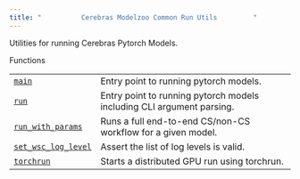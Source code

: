 ```yaml
---
title: "          Cerebras Modelzoo Common Run Utils         "
---
```

  
Utilities for running Cerebras Pytorch Models.

Functions

|     |     |
| --- | --- |  
| [`main`](cerebras.modelzoo.common.run_utils.main.html#cerebras.modelzoo.common.run_utils.main "cerebras.modelzoo.common.run_utils.main") | Entry point to running pytorch models. |
| [`run`](cerebras.modelzoo.common.run_utils.run.html#cerebras.modelzoo.common.run_utils.run "cerebras.modelzoo.common.run_utils.run") | Entry point to running pytorch models including CLI argument parsing. |
| [`run_with_params`](cerebras.modelzoo.common.run_utils.run_with_params.html#cerebras.modelzoo.common.run_utils.run_with_params "cerebras.modelzoo.common.run_utils.run_with_params") | Runs a full end-to-end CS/non-CS workflow for a given model. |
| [`set_wsc_log_level`](cerebras.modelzoo.common.run_utils.set_wsc_log_level.html#cerebras.modelzoo.common.run_utils.set_wsc_log_level "cerebras.modelzoo.common.run_utils.set_wsc_log_level") | Assert the list of log levels is valid. |
| [`torchrun`](cerebras.modelzoo.common.run_utils.torchrun.html#cerebras.modelzoo.common.run_utils.torchrun "cerebras.modelzoo.common.run_utils.torchrun") | Starts a distributed GPU run using torchrun. |